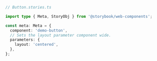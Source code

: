 ```ts
// Button.stories.ts

import type { Meta, StoryObj } from '@storybook/web-components';

const meta: Meta = {
  component: 'demo-button',
  // Sets the layout parameter component wide.
  parameters: {
    layout: 'centered',
  },
};
```
